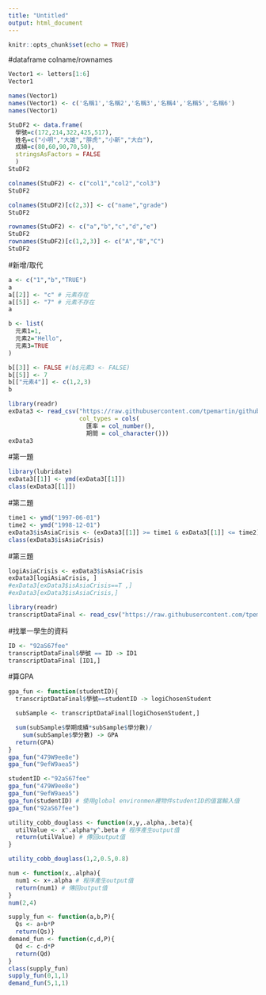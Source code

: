 ```yaml
---
title: "Untitled"
output: html_document
---
```


```r
knitr::opts_chunk$set(echo = TRUE)
```

#dataframe colname/rownames
```r
Vector1 <- letters[1:6]
Vector1

names(Vector1)
names(Vector1) <- c('名稱1','名稱2','名稱3','名稱4','名稱5','名稱6')
names(Vector1)
```

```r
StuDF2 <- data.frame(
  學號=c(172,214,322,425,517),
  姓名=c("小明","大雄","胖虎","小新","大白"),
  成績=c(80,60,90,70,50),
  stringsAsFactors = FALSE
  )
StuDF2 
```

```r
colnames(StuDF2) <- c("col1","col2","col3")
StuDF2
```

```r
colnames(StuDF2)[c(2,3)] <- c("name","grade")
StuDF2
```

```r
rownames(StuDF2) <- c("a","b","c","d","e")
StuDF2
rownames(StuDF2)[c(1,2,3)] <- c("A","B","C")
StuDF2
```

#新增/取代
```r
a <- c("1","b","TRUE")
a
a[[2]] <- "c" # 元素存在
a[[5]] <- "7" # 元素不存在
a
```

```r
b <- list(
  元素1=1,
  元素2="Hello",
  元素3=TRUE
)

b[[3]] <- FALSE #(b$元素3 <- FALSE)
b[[5]] <- 7
b[["元素4"]] <- c(1,2,3)
b
```

```r
library(readr)
exData3 <- read_csv("https://raw.githubusercontent.com/tpemartin/github-data/master/exData3.csv",
                    col_types = cols(
                      匯率 = col_number(),
                      期間 = col_character()))
exData3
```
#第一題
```r
library(lubridate)
exData3[[1]] <- ymd(exData3[[1]])
class(exData3[[1]])
```
#第二題
```r
time1 <- ymd("1997-06-01")
time2 <- ymd("1998-12-01")
exData3$isAsiaCrisis <- (exData3[[1]] >= time1 & exData3[[1]] <= time2)
class(exData3$isAsiaCrisis)
```
#第三題
```r
logiAsiaCrisis <- exData3$isAsiaCrisis
exData3[logiAsiaCrisis, ]
#exData3[exData3$isAsiaCrisis==T ,]
#exData3[exData3$isAsiaCrisis,]
```

```r
library(readr)
transcriptDataFinal <- read_csv("https://raw.githubusercontent.com/tpemartin/github-data/master/transcriptDataFinal.csv")
```

#找單一學生的資料
```r
ID <- "92aS67fee"
transcriptDataFinal$學號 == ID -> ID1
transcriptDataFinal [ID1,] 
```

#算GPA
```r
gpa_fun <- function(studentID){
  transcriptDataFinal$學號==studentID -> logiChosenStudent

  subSample <- transcriptDataFinal[logiChosenStudent,]

  sum(subSample$學期成績*subSample$學分數)/
    sum(subSample$學分數) -> GPA
  return(GPA)
}
gpa_fun("479W9ee8e")
gpa_fun("9efW9aea5")
```

```r
studentID <-"92aS67fee" 
gpa_fun("479W9ee8e")
gpa_fun("9efW9aea5")
gpa_fun(studentID) # 使用global environmen裡物件studentID的值當輸入值
gpa_fun("92aS67fee")
```


```r
utility_cobb_douglass <- function(x,y,.alpha,.beta){
  utilValue <- x^.alpha*y^.beta # 程序產生output值
  return(utilValue) # 傳回output值
}
```

```r
utility_cobb_douglass(1,2,0.5,0.8)
```

```r
num <- function(x,.alpha){
  num1 <- x+.alpha # 程序產生output值
  return(num1) # 傳回output值
}
num(2,4)
```

```r
supply_fun <- function(a,b,P){
  Qs <- a+b*P
  return(Qs)}
demand_fun <- function(c,d,P){
  Qd <- c-d*P
  return(Qd)
}
class(supply_fun)
supply_fun(0,1,1)
demand_fun(5,1,1)
```

